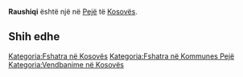 {{Fshat në 
 | Emri                = Raushiqi
 | EmriAlt                = 
 | NAME_SHORT_FORM=      
 | NAME_GENERIC=      
 | NAME_SORT_NAME_RO=      RAUSHIQI
 | FULL_NAME_RO = Raushiqi
 | FULL_NAME_ND_RO=Raushiqi
 | SORT_NAME_RG=RAUSHIQI
 | FULL_NAME_RG=Raushiqi
 | FULL_NAME_ND_RG=Raushiqi
 | SRP_NAME_SHORT_FORM=      
 | SRP_NAME_GENERIC=      
 | SRP_NAME_SORT_NAME_RO=      
 | SRP_FULL_NAME_RO = 
 | SRP_FULL_NAME_ND_RO=
 | SRP_SORT_NAME_RG=
 | SRP_FULL_NAME_RG=
 | SRP_FULL_NAME_ND_RG=
 | Emri (Rasa dhanore) = 
 | Figura              = 
 | Shteti              = Kosovo
 | Komuna              = Pejë
 | Kodi postar         = 
 | Sipërfaqja          = 

 | Popullsia           = 

 | Regj. i popullsisë  = 
 | Dend. e popullsisë  = 
 | Faqja zyrtare       = 
 <!--- Koordinatat ----> 
 | Gjerësia            = 42.615
 | Gjatësia            = 20.311667
 | Lartësia            = 
}}
'''Raushiqi''' është një [[]] në [[Pejë]] të [[Kosovës]].

<!-- == Gjeografia == -->
<!-- == Historia == -->
<!-- == Demografia == -->
== Shih edhe ==
{{Komuna Pejë}}
{{Kosovo-Administrata-Cung}}

[[Kategoria:Fshatra në Kosovës]]
[[Kategoria:Fshatra në Kommunes Pejë]]
[[Kategoria:Vendbanime në Kosovës]]